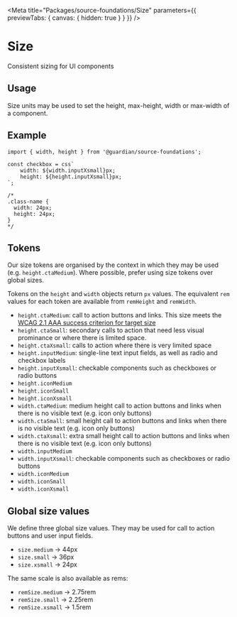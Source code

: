 
<Meta
	title="Packages/source-foundations/Size"
	parameters={{ previewTabs: { canvas: { hidden: true } } }}
/>

# Size

Consistent sizing for UI components

## Usage

Size units may be used to set the height, max-height, width or max-width of a
component.

## Example

```tsx
import { width, height } from '@guardian/source-foundations';

const checkbox = css`
	width: ${width.inputXsmall}px;
	height: ${height.inputXsmall}px;
`;

/*
.class-name {
  width: 24px;
  height: 24px;
}
*/
```

## Tokens

Our size tokens are organised by the context in which they may be used (e.g.
`height.ctaMedium`). Where possible, prefer using size tokens over global sizes.

Tokens on the `height` and `width` objects return `px` values. The equivalent
`rem` values for each token are available from `remHeight` and `remWidth`.

-   `height.ctaMedium`: call to action buttons and links. This size
    meets the [WCAG 2.1 AAA success criterion for target size](https://www.w3.org/TR/WCAG21/#target-size)
-   `height.ctaSmall`: secondary calls to action that need less visual
    prominance or where there is limited space.
-   `height.ctaXsmall`: calls to action where there is very
    limited space
-   `height.inputMedium`: single-line text input fields, as well as
    radio and checkbox labels
-   `height.inputXsmall`: checkable components such as checkboxes or
    radio buttons
-   `height.iconMedium`
-   `height.iconSmall`
-   `height.iconXsmall`
-   `width.ctaMedium`: medium height call to action buttons and links when there is no visible text (e.g. icon only buttons)
-   `width.ctaSmall`: small height call to action buttons and links when
    there is no visible text (e.g. icon only buttons)
-   `width.ctaXsmall`: extra small height call to action buttons and
    links when there is no visible text (e.g. icon only buttons)
-   `width.inputMedium`
-   `width.inputXsmall`: checkable components such as checkboxes or
    radio buttons
-   `width.iconMedium`
-   `width.iconSmall`
-   `width.iconXsmall`

## Global size values

We define three global size values. They may be used for call to action buttons
and user input fields.

-   `size.medium` -> 44px
-   `size.small` -> 36px
-   `size.xsmall` -> 24px

The same scale is also available as rems:

-   `remSize.medium` -> 2.75rem
-   `remSize.small` -> 2.25rem
-   `remSize.xsmall` -> 1.5rem
